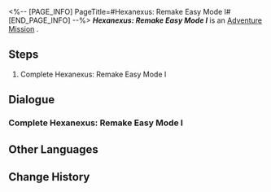 <%-- [PAGE_INFO]
PageTitle=#Hexanexus: Remake Easy Mode I#
[END_PAGE_INFO] --%>
{{Stub|Dialogue.}}
{{Mission Infobox
|id            = 8025216
|title         = 
|image         = <!--Mission Hexanexus Remake Easy Mode I.png-->
|type          = Adventure
|event_name    = 
|chapter       = 
|requirements  = 
|summary       = <!--official mission summary from Fate's Atlas-->
|characters    = Trailblazer
|startLocation = [[<!--starting world-->]] - [[<!--starting area-->]]
|world         = <!--starting world-->
|area          = <!--starting area-->
|prev          = 
|next          = 
|rewards       = 
}}
'''''Hexanexus: Remake Easy Mode I''''' is an [[Adventure Mission]]<!--in [world]-->.

==Steps==
# Complete Hexanexus: Remake Easy Mode I

<!--
==Gameplay Notes==

--><!--
==Trial Character==

-->
==Dialogue==
{{Stub Dialogue}}
===Complete Hexanexus: Remake Easy Mode I===
{{Mission Description|type=adventure|location=<!--to be added-->|Complete Hexanexus: Remake Easy Mode I}}
{{Dialogue Start}}
:{{tx}}
{{Dialogue End}}

==Other Languages==
{{Other Languages
|en   = Hexanexus: Remake Easy Mode I
|zhs  = 「枘凿六合•Remake」简单模式I
|zht  = 「枘鑿六合•Remake」簡單模式I
|ja   = 「枘構立方・リメイク」難易度・簡単I
|ko   = 「모순된 결합체•Remake」 쉬움 모드 I
|es   = Hexanexus: Reedición: modo fácil&nbsp;I
|fr   = Mode facile I de l'Hexanexus V2
|ru   = Гексанексус: Remake - Простой режим I
|th   = Hexanexus: Remake โหมดง่าย I
|vi   = "Khối Lục Giác - Remake" Chế Độ Dễ I
|de   = Hexanexus: Remake – Leichter Modus I
|id   = "Hexanexus: Remake" Mode Gampang I
|pt   = Hexanexus: Remake - Modo Fácil I
}}

==Change History==
{{Change History|2.5}}
